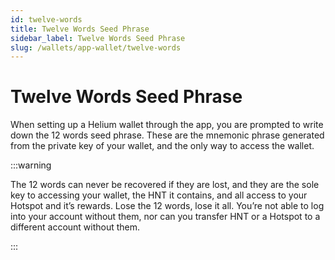 ```yaml
---
id: twelve-words
title: Twelve Words Seed Phrase
sidebar_label: Twelve Words Seed Phrase
slug: /wallets/app-wallet/twelve-words
---
```


# Twelve Words Seed Phrase

When setting up a Helium wallet through the app, you are prompted to write down
the 12 words seed phrase. These are the mnemonic phrase generated from the
private key of your wallet, and the only way to access the wallet.

:::warning

The 12 words can never be recovered if they are lost, and they are the sole key
to accessing your wallet, the HNT it contains, and all access to your Hotspot
and it’s rewards. Lose the 12 words, lose it all. You’re not able to log into
your account without them, nor can you transfer HNT or a Hotspot to a different
account without them.

:::
